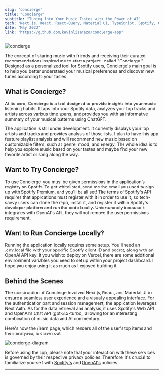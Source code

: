 ```yaml
---
slug: "concierge"
title: "Concierge"
subtitle: "Tuning Into Your Music Tastes with the Power of AI"
tech: "Next.js, React, React-Query, Material UI, TypeScript, Spotify, OpenAI, ChatGPT"
date: "May 2023"
link: "https://github.com/kevinlizarazo/concierge-app"
---
```


![concierge](./concierge.gif)

The concept of sharing music with friends and receiving their curated recommendations inspired me to start a project I called "Concierge." Designed as a personalized tool for Spotify users, Concierge's main goal is to help you better understand your musical preferences and discover new tunes according to your tastes. 

## What is Concierge?

At its core, Concierge is a tool designed to provide insights into your music-listening habits. It taps into your Spotify data, analyzes your top tracks and artists across various time spans, and provides you with an informative summary of your musical patterns using ChatGPT. 

The application is still under development. It currently displays your top artists and tracks and provides analysis of those lists. I plan to have this app feature playlist analysis and will recommend new music based on customizable filters, such as genre, mood, and energy. The whole idea is to help you explore music based on your tastes and maybe find your new favorite artist or song along the way.

## Want to Try Concierge?

To use Concierge, you must be given permissions in the application's registry on Spotify. To get whitelisted, send me the email you used to sign up with Spotify Premium, and you'll be all set! The terms of Spotify's API requires that applications must register with it in order to use it, so tech-savvy users can clone the repo, install it, and register it within Spotify's developer platform and run the code locally. Unfortunately because it integrates with OpenAI's API, they will not remove the user permissions requirement.

## Want to Run Concierge Locally?

Running the application locally requires some setup. You'll need an .env.local file with your specific Spotify client ID and secret, along with an OpenAI API key. If you wish to deploy on Vercel, there are some additional environment variables you need to set up within your project dashboard. I hope you enjoy using it as much as I enjoyed building it.

## Behind the Scenes

The construction of Concierge involved Next.js, React, and Material UI to ensure a seamless user experience and a visually appealing interface. For the authentication part and session management, the application leverages Next Auth. As for the data retrieval and analysis, it uses Spotify's Web API and OpenAI's Chat API (gpt-3.5-turbo), allowing for an interesting combination of music data and AI commentary. 

Here's how the /learn page, which renders all of the user's top items and their analyses, is drawn out: 

![concierge-diagram](https://raw.githubusercontent.com/kevinlizarazo/concierge-app/main/public/diagrams/learn.png)

Before using the app, please note that your interaction with these services is governed by their respective privacy policies. Therefore, it's crucial to familiarize yourself with [Spotify's](https://www.spotify.com/legal/privacy-policy/) and [OpenAI's](https://platform.openai.com/docs/use-case-policy) policies.

---
